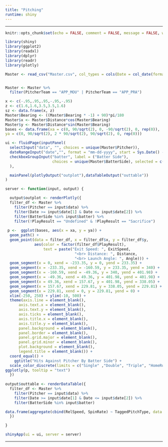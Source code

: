```yaml
---
title: "Pitching"
runtime: shiny
---
```


<hr>

```r
knitr::opts_chunk$set(echo = FALSE, comment = FALSE, message = FALSE, warning = FALSE)

library(shiny)
library(ggplot2)
library(readxl)
library(dplyr)
library(readr)
library(plotly)

Master <- read_csv("Master.csv", col_types = cols(Date = col_date(format = "%m/%d/%Y")))


Master <- Master %>%
  filter(PitcherTeam == "APP_MOU" | PitcherTeam == "APP_PRA")

x <- c(-.95,.95,.95,-.95,-.95)
z <- c(1.6,1.6,3.5,3.5,1.6)
sz <- data.frame(x, z)
Master$Bearing <- ((Master$Bearing * -1) + 90)*pi/180
Master$x <- Master$Distance*cos(Master$Bearing)
Master$y <- Master$Distance*sin(Master$Bearing)
bases <- data.frame(xa = c(0, 90/sqrt(2), 0, -90/sqrt(2), 0, rep(0)),
ya = c(0, 90/sqrt(2), 2 * 90/sqrt(2), 90/sqrt(2), 0, rep(0)))
```


```r

ui <- fluidPage(inputPanel(
  selectInput("data", "", choices = unique(Master$Pitcher)),
  dateRangeInput("date","", format = "mm-dd-yyyy", start = Sys.Date() - 175, end = Sys.Date()),
  checkboxGroupInput("batter", label = ("Batter Side"),
                     choices = unique(Master$BatterSide), selected = c("Right", "Left"))
  ),

  mainPanel(plotlyOutput("outplot"),dataTableOutput("outtable"))
)

server <- function(input, output) {

  output$outplot <- renderPlotly({
  filter_df <- Master %>%
    filter(Pitcher == input$data) %>%
    filter(Date >= input$date[1] & Date <= input$date[2]) %>%
    filter(BatterSide %in% input$batter) %>%
    filter(!PlayResult == "Undefined" & !PlayResult == "Sacrifice")
  
 p <-  ggplot(bases, aes(x = xa, y = ya)) + 
  geom_path() + 
  geom_point(data = filter_df, x = filter_df$x, y = filter_df$y, 
             aes(color = factor(filter_df$PlayResult), 
                 text = paste("Exit Speed: ", ExitSpeed, 
                               "<br> Distance: ", Distance,
                               "<br> Launch Angle: ", Angle))) + 
  geom_segment(x = 0, xend = -233.35, y = 0, yend = 233.35) +
  geom_segment(x = -233.35, xend = -160.59, y = 233.35, yend = 340) + 
  geom_segment(x = -160.59, xend = -49.36, y = 340, yend = 401.98) +
  geom_segment(x = -49.36, xend = 49.36, y = 401.98, yend = 401.98) +
  geom_segment(x = 49.36, xend = 157.67, y = 401.98, yend = 338.05) +
  geom_segment(x = 157.67, xend = 229.81, y = 338.05, yend = 229.81) +
  geom_segment(x = 229.81, xend = 0, y = 229.81, yend = 0) +
  xlim(-250, 250) + ylim(-10, 500) +
  theme(axis.line = element_blank(),
      axis.text.x = element_blank(),
      axis.text.y = element_blank(),
      axis.ticks = element_blank(),
      axis.title.x = element_blank(),
      axis.title.y = element_blank(),
      panel.background = element_blank(),
      panel.border = element_blank(),
      panel.grid.major = element_blank(),
      panel.grid.minor = element_blank(),
      plot.background = element_blank(),
      legend.title = element_blank()) +
  coord_equal() +
    ggtitle("Hits Against Pitcher By Batter Side") +
  scale_color_discrete(limits = c("Single" ,"Double", "Triple", "HomeRun", "Out", "FieldersChoice", "Error"))
ggplotly(p, tooltip = "text")
  })
  
output$outtable <- renderDataTable({
  filter_df <- Master %>%
    filter(Pitcher == input$data) %>%
    filter(Date >= input$date[1] & Date <= input$date[2]) %>%
    filter(BatterSide %in% input$batter)

data.frame(aggregate(cbind(RelSpeed, SpinRate) ~ TaggedPitchType, data = filter_df, mean))
  })

}

shinyApp(ui = ui, server = server)
```

<hr>